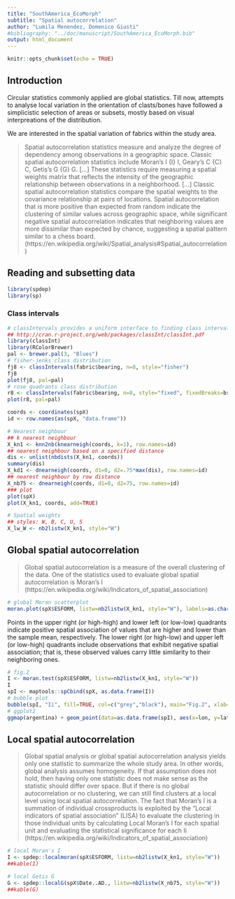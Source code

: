 ```yaml
---
title: "SouthAmerica_EcoMorph"
subtitle: "Spatial autocorrelation"
author: "Lumila Menendez, Domenico Giusti"
#bibliography: "../doc/manuscript/SouthAmerica_EcoMorph.bib"
output: html_document
---
```


```r
knitr::opts_chunk$set(echo = TRUE)
```

## Introduction

Circular statistics commonly applied are global statistics. Till now, attempts to analyse local variation in the orientation of clasts/bones have followed a simplicistic selection of areas or subsets, mostly based on visual interpreations of the distribution.

We are interested in the spatial variation of fabrics within the study area.

> Spatial autocorrelation statistics measure and analyze the degree of dependency among observations in a geographic space. Classic spatial autocorrelation statistics include Moran's I {\displaystyle I} I, Geary's C {\displaystyle C} C, Getis's G {\displaystyle G} G. [...] These statistics require measuring a spatial weights matrix that reflects the intensity of the geographic relationship between observations in a neighborhood. [...] Classic spatial autocorrelation statistics compare the spatial weights to the covariance relationship at pairs of locations. Spatial autocorrelation that is more positive than expected from random indicate the clustering of similar values across geographic space, while significant negative spatial autocorrelation indicates that neighboring values are more dissimilar than expected by chance, suggesting a spatial pattern similar to a chess board. (https://en.wikipedia.org/wiki/Spatial_analysis#Spatial_autocorrelation)

## Reading and subsetting data

```r
library(spdep)
library(sp)
```

### Class intervals

```r
# classIntervals provides a uniform interface to finding class intervals for continuous numerical variables. [...] Class intervals are non-overlapping, and the classes are left-closed.
## http://cran.r-project.org/web/packages/classInt/classInt.pdf
library(classInt)
library(RColorBrewer)
pal <- brewer.pal(3, "Blues")
# fisher-jenks class distribution
fj8 <- classIntervals(fabric$bearing, n=8, style="fisher")
fj8
plot(fj8, pal=pal)
# rose quadrants class distribution
r8 <- classIntervals(fabric$bearing, n=8, style="fixed", fixedBreaks=breaks.8)
plot(r8, pal=pal)
```

```r
coords <- coordinates(spX)
id <- row.names(as(spX, "data.frame"))
```


```r
# Nearest neighbour
## k nearest neighbour
X_kn1 <- knn2nb(knearneigh(coords, k=1), row.names=id)
## nearest neighbour based on a specified distance
dis <- unlist(nbdists(X_kn1, coords))
summary(dis)
X_kd1 <- dnearneigh(coords, d1=0, d2=.75*max(dis), row.names=id)
## nearest neighbour by row distance
X_nb75 <- dnearneigh(coords, d1=0, d2=75, row.names=id)
### plot
plot(spX)
plot(X_kn1, coords, add=TRUE)
```

```r
# Spatial weights
## styles: W, B, C, U, S
X_lw_W <- nb2listw(X_kn1, style="W")
```


## Global spatial autocorrelation

> Global spatial autocorrelation is a measure of the overall clustering of the data. One of the statistics used to evaluate global spatial autocorrelation is Moran's I (https://en.wikipedia.org/wiki/Indicators_of_spatial_association)

```r
# global Moran scatterplot
moran.plot(spX$ESFORM, listw=nb2listw(X_kn1, style="W"), labels=as.character(spX$GRUPO))
```

Points in the upper right (or high-high) and lower left (or low-low) quadrants indicate positive spatial association of values that are higher and lower than the sample mean, respectively. The lower right (or high-low) and upper left (or low-high) quadrants include observations that exhibit negative spatial association; that is, these observed values carry little similarity to their neighboring ones.

```r
# fig.2
I <- moran.test(spX$ESFORM, listw=nb2listw(X_kn1, style="W"))
I
spI <- maptools::spCbind(spX, as.data.frame(I))
# bubble plot
bubble(spI, "Ii", fill=TRUE, col=c("grey","black"), main="Fig.2", xlab="Km East", ylab="Km North")
# ggplot2
ggmap(argentina) + geom_point(data=as.data.frame(spI), aes(x=lon, y=lat, colour=Ii, size=abs(Ii))) + scale_colour_gradient2(midpoint=0) + scale_radius() + theme_bw() + xlab("lon") + ylab("lat") + ggtitle("Moran'sI")
```

## Local spatial autocorrelation

> Global spatial analysis or global spatial autocorrelation analysis yields only one statistic to summarize the whole study area. In other words, global analysis assumes homogeneity. If that assumption does not hold, then having only one statistic does not make sense as the statistic should differ over space. But if there is no global autocorrelation or no clustering, we can still find clusters at a local level using local spatial autocorrelation. The fact that Moran's I is a summation of individual crossproducts is exploited by the "Local indicators of spatial association" (LISA) to evaluate the clustering in those individual units by calculating Local Moran's I for each spatial unit and evaluating the statistical significance for each Ii (https://en.wikipedia.org/wiki/Indicators_of_spatial_association)

```r
# local Moran's I
I <- spdep::localmoran(spX$ESFORM, listw=nb2listw(X_kn1, style="W"))
##kable(I)

# local Getis G
G <- spdep::localG(spX$Date..AD., listw=nb2listw(X_nb75, style="W"))
##kable(G)
```

